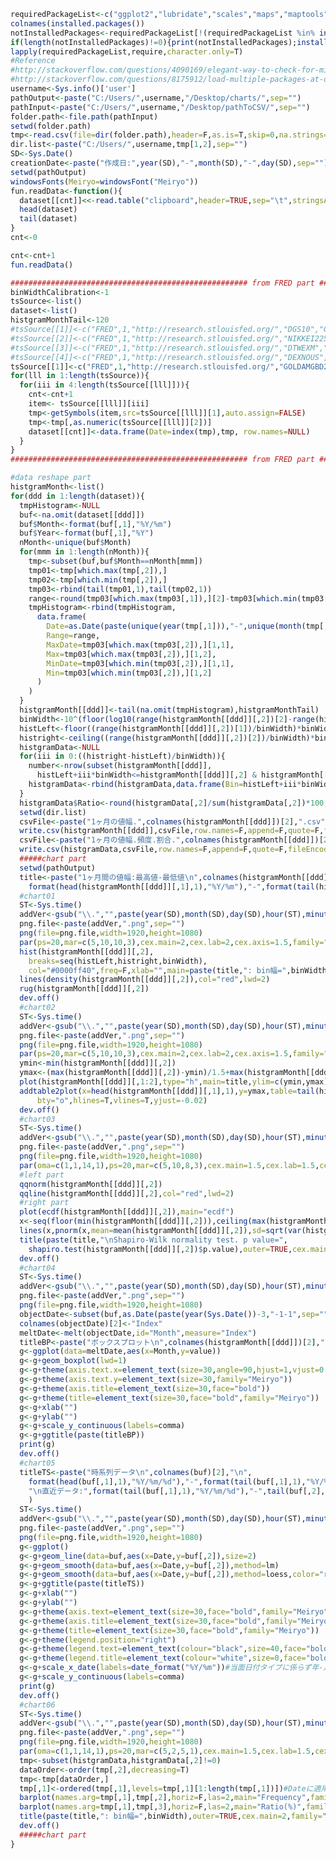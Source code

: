 ```r
requiredPackageList<-c("ggplot2","lubridate","scales","maps","maptools","RColorBrewer","fields","rworldmap","classInt","plotrix","HH","reshape","quantmod")
colnames(installed.packages())
notInstalledPackages<-requiredPackageList[!(requiredPackageList %in% installed.packages()[,"Package"])] #apply logical vector to requiredPackageList
if(length(notInstalledPackages)!=0){print(notInstalledPackages);install.packages(notInstalledPackages)}
lapply(requiredPackageList,require,character.only=T)
#Reference 
#http://stackoverflow.com/questions/4090169/elegant-way-to-check-for-missing-packages-and-install-them
#http://stackoverflow.com/questions/8175912/load-multiple-packages-at-once
username<-Sys.info()['user']
pathOutput<-paste("C:/Users/",username,"/Desktop/charts/",sep="")
pathInput<-paste("C:/Users/",username,"/Desktop/pathToCSV/",sep="")
folder.path<-file.path(pathInput)
setwd(folder.path)
tmp<-read.csv(file=dir(folder.path),header=F,as.is=T,skip=0,na.strings=c("", "NA"))
dir.list<-paste("C:/Users/",username,tmp[1,2],sep="")
SD<-Sys.Date()
creationDate<-paste("作成日:",year(SD),"-",month(SD),"-",day(SD),sep="")  
setwd(pathOutput)
windowsFonts(Meiryo=windowsFont("Meiryo"))
fun.readData<-function(){
  dataset[[cnt]]<<-read.table("clipboard",header=TRUE,sep="\t",stringsAsFactor=F,na.strings=c("-"))
  head(dataset)
  tail(dataset)
}
cnt<-0
```

```r
cnt<-cnt+1
fun.readData()
```

```r
##################################################### from FRED part ####################################################
binWidthCalibration<-1
tsSource<-list()
dataset<-list()
histgramMonthTail<-120
#tsSource[[1]]<-c("FRED",1,"http://research.stlouisfed.org/","DGS10","GOLDAMGBD228NLBM","DCOILWTICO")
#tsSource[[2]]<-c("FRED",1,"http://research.stlouisfed.org/","NIKKEI225","SP500","DJIA","NASDAQ100")
#tsSource[[3]]<-c("FRED",1,"http://research.stlouisfed.org/","DTWEXM","DEXJPUS","DEXUSEU","DEXUSUK","DEXUSAL")
#tsSource[[4]]<-c("FRED",1,"http://research.stlouisfed.org/","DEXNOUS","DEXSZUS","DEXSFUS","DEXKOUS","DEXUSNZ","DEXCHUS")
tsSource[[1]]<-c("FRED",1,"http://research.stlouisfed.org/","GOLDAMGBD228NLBM")
for(lll in 1:length(tsSource)){
  for(iii in 4:length(tsSource[[lll]])){
    cnt<-cnt+1
    item<- tsSource[[lll]][iii]
    tmp<-getSymbols(item,src=tsSource[[lll]][1],auto.assign=FALSE)
    tmp<-tmp[,as.numeric(tsSource[[lll]][2])]
    dataset[[cnt]]<-data.frame(Date=index(tmp),tmp, row.names=NULL)
  }
}
##################################################### from FRED part ####################################################
```

```r
#data reshape part
histgramMonth<-list()
for(ddd in 1:length(dataset)){
  tmpHistogram<-NULL
  buf<-na.omit(dataset[[ddd]])  
  buf$Month<-format(buf[,1],"%Y/%m")
  buf$Year<-format(buf[,1],"%Y")
  nMonth<-unique(buf$Month)
  for(mmm in 1:length(nMonth)){
    tmp<-subset(buf,buf$Month==nMonth[mmm])  
    tmp01<-tmp[which.max(tmp[,2]),]  
    tmp02<-tmp[which.min(tmp[,2]),]  
    tmp03<-rbind(tail(tmp01,1),tail(tmp02,1))  
    range<-round(tmp03[which.max(tmp03[,1]),][2]-tmp03[which.min(tmp03[,1]),][2],3)  
    tmpHistogram<-rbind(tmpHistogram,
      data.frame(
        Date=as.Date(paste(unique(year(tmp[,1])),"-",unique(month(tmp[,1])),"-1",sep="")),
        Range=range,
        MaxDate=tmp03[which.max(tmp03[,2]),][1,1],
        Max=tmp03[which.max(tmp03[,2]),][1,2],
        MinDate=tmp03[which.min(tmp03[,2]),][1,1],
        Min=tmp03[which.min(tmp03[,2]),][1,2]
      )
    )  
  }
  histgramMonth[[ddd]]<-tail(na.omit(tmpHistogram),histgramMonthTail)
  binWidth<-10^(floor(log10(range(histgramMonth[[ddd]][,2])[2]-range(histgramMonth[[ddd]][,2])[1]))-binWidthCalibration)
  histLeft<-floor((range(histgramMonth[[ddd]][,2])[1])/binWidth)*binWidth
  histright<-ceiling((range(histgramMonth[[ddd]][,2])[2])/binWidth)*binWidth
  histgramData<-NULL
  for(iii in 0:((histright-histLeft)/binWidth)){
    number<-nrow(subset(histgramMonth[[ddd]],
      histLeft+iii*binWidth<=histgramMonth[[ddd]][,2] & histgramMonth[[ddd]][,2]<histLeft+(iii+1)*binWidth)) 
    histgramData<-rbind(histgramData,data.frame(Bin=histLeft+iii*binWidth,Frequency=number))
  }
  histgramData$Ratio<-round(histgramData[,2]/sum(histgramData[,2])*100,2)
  setwd(dir.list)
  csvFile<-paste("1ヶ月の値幅.",colnames(histgramMonth[[ddd]])[2],".csv",sep="")    
  write.csv(histgramMonth[[ddd]],csvFile,row.names=F,append=F,quote=F,fileEncoding="UTF-8")
  csvFile<-paste("1ヶ月の値幅.頻度.割合.",colnames(histgramMonth[[ddd]])[2],".csv",sep="")    
  write.csv(histgramData,csvFile,row.names=F,append=F,quote=F,fileEncoding="UTF-8")
  #####chart part
  setwd(pathOutput)
  title<-paste("1ヶ月間の値幅:最高値-最低値\n",colnames(histgramMonth[[ddd]])[2],"\n",
    format(head(histgramMonth[[ddd]][,1],1),"%Y/%m"),"-",format(tail(histgramMonth[[ddd]][,1],1),"%Y/%m"))  
  #chart01
  ST<-Sys.time()  
  addVer<-gsub("\\.","",paste(year(SD),month(SD),day(SD),hour(ST),minute(ST),second(ST),sep=""))
  png.file<-paste(addVer,".png",sep="")
  png(file=png.file,width=1920,height=1080)
  par(ps=20,mar=c(5,10,10,3),cex.main=2,cex.lab=2,cex.axis=1.5,family="Meiryo") 
  hist(histgramMonth[[ddd]][,2],
    breaks=seq(histLeft,histright,binWidth),
    col="#0000ff40",freq=F,xlab="",main=paste(title,": bin幅=",binWidth))
  lines(density(histgramMonth[[ddd]][,2]),col="red",lwd=2)
  rug(histgramMonth[[ddd]][,2])
  dev.off()  
  #chart02
  ST<-Sys.time()  
  addVer<-gsub("\\.","",paste(year(SD),month(SD),day(SD),hour(ST),minute(ST),second(ST),sep=""))
  png.file<-paste(addVer,".png",sep="")
  png(file=png.file,width=1920,height=1080)
  par(ps=20,mar=c(5,10,10,3),cex.main=2,cex.lab=2,cex.axis=1.5,family="Meiryo") 
  ymin<-min(histgramMonth[[ddd]][,2])
  ymax<-(max(histgramMonth[[ddd]][,2])-ymin)/1.5+max(histgramMonth[[ddd]][,2])
  plot(histgramMonth[[ddd]][,1:2],type="h",main=title,ylim=c(ymin,ymax),col="#0000ff")
  addtable2plot(x=head(histgramMonth[[ddd]][,1],1),y=ymax,table=tail(histgramMonth[[ddd]],10),
      bty="o",hlines=T,vlines=T,yjust=-0.02)
  dev.off()
  #chart03
  ST<-Sys.time()  
  addVer<-gsub("\\.","",paste(year(SD),month(SD),day(SD),hour(ST),minute(ST),second(ST),sep=""))
  png.file<-paste(addVer,".png",sep="")
  png(file=png.file,width=1920,height=1080)
  par(oma=c(1,1,14,1),ps=20,mar=c(5,10,8,3),cex.main=1.5,cex.lab=1.5,cex.axis=1.5,family="Meiryo",mfrow=c(1,2)) 
  #left part
  qqnorm(histgramMonth[[ddd]][,2])
  qqline(histgramMonth[[ddd]][,2],col="red",lwd=2)
  #right part
  plot(ecdf(histgramMonth[[ddd]][,2]),main="ecdf")
  x<-seq(floor(min(histgramMonth[[ddd]][,2])),ceiling(max(histgramMonth[[ddd]][,2])),0.01)
  lines(x,pnorm(x,mean=mean(histgramMonth[[ddd]][,2]),sd=sqrt(var(histgramMonth[[ddd]][,2]))),col=2,lwd=2)
  title(paste(title,"\nShapiro-Wilk normality test. p value=",
    shapiro.test(histgramMonth[[ddd]][,2])$p.value),outer=TRUE,cex.main=2,family="Meiryo")
  dev.off()
  #chart04
  ST<-Sys.time()  
  addVer<-gsub("\\.","",paste(year(SD),month(SD),day(SD),hour(ST),minute(ST),second(ST),sep=""))
  png.file<-paste(addVer,".png",sep="")
  png(file=png.file,width=1920,height=1080)
  objectDate<-subset(buf,as.Date(paste(year(Sys.Date())-3,"-1-1",sep=""))<=buf[,1])
  colnames(objectDate)[2]<-"Index"
  meltDate<-melt(objectDate,id="Month",measure="Index")
  titleBP<-paste("ボックスプロット\n",colnames(histgramMonth[[ddd]])[2],"\n",head(meltDate[,1],1),"-",tail(meltDate[,1],1))  
  g<-ggplot(data=meltDate,aes(x=Month,y=value))
  g<-g+geom_boxplot(lwd=1)
  g<-g+theme(axis.text.x=element_text(size=30,angle=90,hjust=1,vjust=0.5,face="bold",family="Meiryo")) 
  g<-g+theme(axis.text.y=element_text(size=30,family="Meiryo")) 
  g<-g+theme(axis.title=element_text(size=30,face="bold")) 
  g<-g+theme(title=element_text(size=30,face="bold",family="Meiryo")) 
  g<-g+xlab("")
  g<-g+ylab("") 
  g<-g+scale_y_continuous(labels=comma)
  g<-g+ggtitle(paste(titleBP))
  print(g)
  dev.off()
  #chart05
  titleTS<-paste("時系列データ\n",colnames(buf)[2],"\n",
    format(head(buf[,1],1),"%Y/%m/%d"),"-",format(tail(buf[,1],1),"%Y/%m/%d"),
    "\n直近データ:",format(tail(buf[,1],1),"%Y/%m/%d"),"-",tail(buf[,2],1)
    )  
  ST<-Sys.time()  
  addVer<-gsub("\\.","",paste(year(SD),month(SD),day(SD),hour(ST),minute(ST),second(ST),sep=""))
  png.file<-paste(addVer,".png",sep="")
  png(file=png.file,width=1920,height=1080)
  g<-ggplot()
  g<-g+geom_line(data=buf,aes(x=Date,y=buf[,2]),size=2)
  g<-g+geom_smooth(data=buf,aes(x=Date,y=buf[,2]),method=lm)
  g<-g+geom_smooth(data=buf,aes(x=Date,y=buf[,2]),method=loess,color="red")
  g<-g+ggtitle(paste(titleTS))
  g<-g+xlab("") 
  g<-g+ylab("") 
  g<-g+theme(axis.text=element_text(size=30,face="bold",family="Meiryo"))          
  g<-g+theme(axis.title=element_text(size=30,face="bold",family="Meiryo"))          
  g<-g+theme(title=element_text(size=30,face="bold",family="Meiryo"))          
  g<-g+theme(legend.position="right")          
  g<-g+theme(legend.text=element_text(colour="black",size=40,face="bold",family="Meiryo"))          
  g<-g+theme(legend.title=element_text(colour="white",size=0,face="bold")) 
  g<-g+scale_x_date(labels=date_format("%Y/%m"))#当面日付タイプに係らず年-月とする
  g<-g+scale_y_continuous(labels=comma)
  print(g)
  dev.off() 
  #chart06
  ST<-Sys.time()  
  addVer<-gsub("\\.","",paste(year(SD),month(SD),day(SD),hour(ST),minute(ST),second(ST),sep=""))
  png.file<-paste(addVer,".png",sep="")
  png(file=png.file,width=1920,height=1080)
  par(oma=c(1,1,14,1),ps=20,mar=c(5,2,5,1),cex.main=1.5,cex.lab=1.5,cex.axis=1.0,family="Meiryo",mfrow=c(1,2)) 
  tmp<-subset(histgramData,histgramData[,2]!=0)
  dataOrder<-order(tmp[,2],decreasing=T)
  tmp<-tmp[dataOrder,]
  tmp[,1]<-ordered(tmp[,1],levels=tmp[,1][1:length(tmp[,1])])#Dateに適用するとNAに変換されるので注
  barplot(names.arg=tmp[,1],tmp[,2],horiz=F,las=2,main="Frequency",family="Meiryo",ylab="",xlab="",col="#0000ff40") 
  barplot(names.arg=tmp[,1],tmp[,3],horiz=F,las=2,main="Ratio(%)",family="Meiryo",ylab="",xlab="",col="#DF013A40") 
  title(paste(title,": bin幅=",binWidth),outer=TRUE,cex.main=2,family="Meiryo")
  dev.off()
  #####chart part
}
```